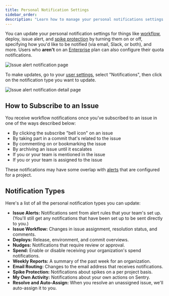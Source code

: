 ```yaml
---
title: Personal Notification Settings
sidebar_order:
description: "Learn how to manage your personal notifications settings."
---
```


You can update your personal notification settings for things like [workflow](/product/alerts/notifications/), deploy, issue alert, and [spike protection](/pricing/quotas/spike-protection/) by turning them on or off, specifying how you'd like to be notified (via email, Slack, or both), and more. Users who **aren't** on an [Enterprise](https://sentry.io/pricing/) plan can also configure their quota notifications.

![Issue alert notification page](./img/issue-alert-notification.png)

To make updates, go to your [user settings](https://sentry.io/settings/account/notifications/), select "Notifications", then click on the notification type you want to update.

![Issue alert notification detail page](./img/issue-alert-notification-detail.png)

## How to Subscribe to an Issue

You receive workflow notifications once you’ve subscribed to an issue in one of the ways described below:

- By clicking the subscribe "bell icon" on an issue
- By taking part in a commit that's related to the issue
- By commenting on or bookmarking the issue
- By archiving an issue until it escalates
- If you or your team is mentioned in the issue
- If you or your team is assigned to the issue

These notifications may have some overlap with [alerts](/product/alerts/) that are configured for a project.

## Notification Types

Here's a list of all the personal notification types you can update:

- **Issue Alerts:** Notifications sent from alert rules that your team's set up. (You'll still get any notifications that have been set up to be sent directly to you.)
- **Issue Workflow:** Changes in issue assignment, resolution status, and comments.
- **Deploys:** Release, environment, and commit overviews.
- **Nudges:** Notifications that require review or approval.
- **Spend:** Enable or disable receiving your organization's spend notifications.
- **Weekly Reports:** A summary of the past week for an organization.
- **Email Routing:** Changes to the email address that receives notifications.
- **Spike Protection:** Notifications about spikes on a per project basis.
- **My Own Activity:** Notifications about your own actions on Sentry.
- **Resolve and Auto-Assign:** When you resolve an unassigned issue, we'll auto-assign it to you.
